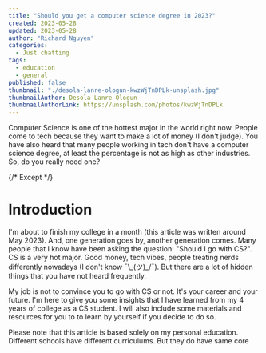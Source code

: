 ```yaml
---
title: "Should you get a computer science degree in 2023?"
created: 2023-05-28
updated: 2023-05-28
author: "Richard Nguyen"
categories:
  - Just chatting
tags:
  - education
  - general
published: false
thumbnail: "./desola-lanre-ologun-kwzWjTnDPLk-unsplash.jpg"
thumbnailAuthor: Desola Lanre-Ologun
thumbnailAuthorLink: https://unsplash.com/photos/kwzWjTnDPLk
---
```


Computer Science is one of the hottest major in the world right now. People come
to tech because they want to make a lot of money (I don't judge). You have also
heard that many people working in tech don't have a computer science degree, at
least the percentage is not as high as other industries. So, do you really need
one?

{/* Except */}

# Introduction

I'm about to finish my college in a month (this article was written around May
2023). And, one generation goes by, another generation comes. Many people that I
know have been asking the question: "Should I go with CS?". CS is a very hot
major. Good money, tech vibes, people treating nerds differently nowadays (I
don't know ¯\\\_(ツ)\_/¯). But there are a lot of hidden things that you have
not heard frequently.

My job is not to convince you to go with CS or not. It's your career and your
future. I'm here to give you some insights that I have learned from my 4 years
of college as a CS student. I will also include some materials and resources
for you to to learn by yourself if you decide to do so.

Please note that this article is based solely on my personal education. 
Different schools have different curriculums. But they do have same core 
